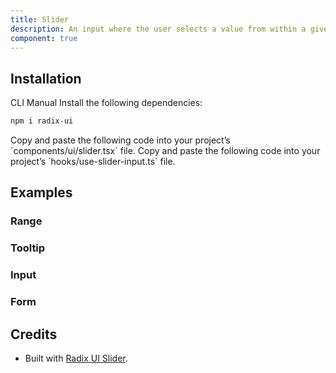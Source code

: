 ```yaml
---
title: Slider
description: An input where the user selects a value from within a given range.
component: true
---
```


<ExamplePreview path="slider/default" />

## Installation

<Tabs defaultValue="cli">

<TabsList>
  <TabsTrigger value="cli">CLI</TabsTrigger>
  <TabsTrigger value="manual">Manual</TabsTrigger>
</TabsList>

<TabsContent value="cli">
  <CliCommands name="slider" />
</TabsContent>

<TabsContent value="manual">    
<Steps>

<Step>
Install the following dependencies:

```bash
npm i radix-ui
```

</Step>

<Step>
Copy and paste the following code into your project’s `components/ui/slider.tsx` file.

<ComponentPreview name="slider" />
</Step>

<Step>
Copy and paste the following code into your project’s `hooks/use-slider-input.ts` file.

<ComponentPreview name="use-slider-input" />

</Step>

</Steps>

</TabsContent>

</Tabs>

## Examples

### Range

<ExamplePreview path="slider/range" />

### Tooltip

<ExamplePreview path="slider/tooltip" />

### Input

<ExamplePreview path="slider/input" />

### Form

<ExamplePreview path="slider/form" />

## Credits

- Built with [Radix UI Slider](https://www.radix-ui.com/primitives/docs/components/slider).
